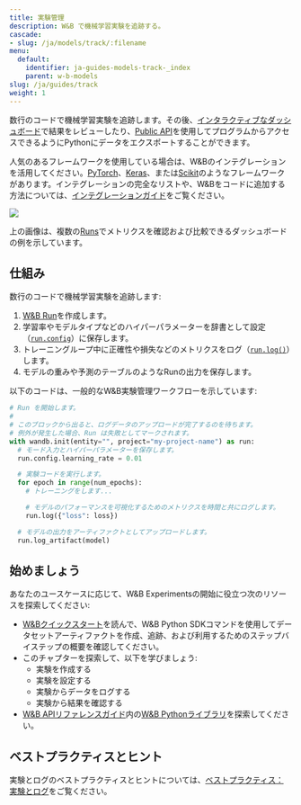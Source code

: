 ```yaml
---
title: 実験管理
description: W&B で機械学習実験を追跡する。
cascade:
- slug: /ja/models/track/:filename
menu:
  default:
    identifier: ja-guides-models-track-_index
    parent: w-b-models
slug: /ja/guides/track
weight: 1
---
```


<CardGroup cols={2}>
<Card title="Try in Colab" href="https://colab.research.google.com/github/wandb/examples/blob/master/colabs/intro/Intro_to_Weights_%26_Biases.ipynb" icon="python"/>
<Card title="Try in W&B" href="https://wandb.ai/stacey/deep-drive/workspace?workspace=user-lavanyashukla" icon="sliders-up"/>
</CardGroup>

数行のコードで機械学習実験を追跡します。その後、[インタラクティブなダッシュボード](/ja/models/track/workspaces/)で結果をレビューしたり、[Public API](/ja/models/ref/python/public-api/)を使用してプログラムからアクセスできるようにPythonにデータをエクスポートすることができます。

人気のあるフレームワークを使用している場合は、W&Bのインテグレーションを活用してください。[PyTorch](/ja/guides/integrations/pytorch)、[Keras](/ja/guides/integrations/keras)、または[Scikit](/ja/guides/integrations/scikit)のようなフレームワークがあります。インテグレーションの完全なリストや、W&Bをコードに追加する方法については、[インテグレーションガイド](/ja/guides/integrations/)をご覧ください。

<Frame>
    <img src="/images/experiments/experiments_landing_page.png"  />
</Frame>

上の画像は、複数の[Runs](/ja/models/runs/)でメトリクスを確認および比較できるダッシュボードの例を示しています。

## 仕組み

数行のコードで機械学習実験を追跡します:
1. [W&B Run](/ja/models/runs/)を作成します。
2. 学習率やモデルタイプなどのハイパーパラメーターを辞書として設定（[`run.config`](/ja/models/track/config/)）に保存します。
3. トレーニングループ中に正確性や損失などのメトリクスをログ（[`run.log()`](/ja/models/track/log/)）します。
4. モデルの重みや予測のテーブルのようなRunの出力を保存します。

以下のコードは、一般的なW&B実験管理ワークフローを示しています:

```python
# Run を開始します。
#
# このブロックから出ると、ログデータのアップロードが完了するのを待ちます。
# 例外が発生した場合、Run は失敗としてマークされます。
with wandb.init(entity="", project="my-project-name") as run:
  # モード入力とハイパーパラメーターを保存します。
  run.config.learning_rate = 0.01

  # 実験コードを実行します。
  for epoch in range(num_epochs):
    # トレーニングをします...

    # モデルのパフォーマンスを可視化するためのメトリクスを時間と共にログします。
    run.log({"loss": loss})

  # モデルの出力をアーティファクトとしてアップロードします。
  run.log_artifact(model)
```

## 始めましょう

あなたのユースケースに応じて、W&B Experimentsの開始に役立つ次のリソースを探索してください:

* [W&Bクイックスタート](/ja/quickstart/)を読んで、W&B Python SDKコマンドを使用してデータセットアーティファクトを作成、追跡、および利用するためのステップバイステップの概要を確認してください。
* このチャプターを探索して、以下を学びましょう:
  * 実験を作成する
  * 実験を設定する
  * 実験からデータをログする
  * 実験から結果を確認する
* [W&B APIリファレンスガイド](/ja/models/ref/)内の[W&B Pythonライブラリ](/ja/models/ref/python/)を探索してください。

## ベストプラクティスとヒント

実験とログのベストプラクティスとヒントについては、[ベストプラクティス： 実験とログ](https://wandb.ai/wandb/pytorch-lightning-e2e/reports/W-B-Best-Practices-Guide--VmlldzozNTU1ODY1#w&b-experiments-and-logging)をご覧ください。